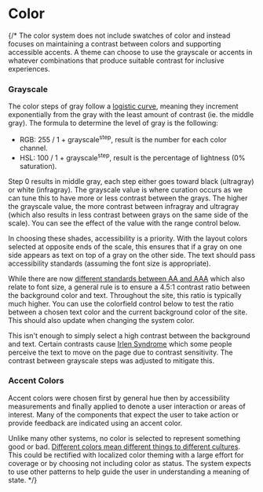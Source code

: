 
<Meta title="Foundations/Color" />

# Color
{/*
The color system does not include swatches of color and instead focuses on maintaining a contrast between colors and supporting accessible accents. A theme can choose to use the grayscale or accents in whatever combinations that produce suitable contrast for inclusive experiences.

### Grayscale

The color steps of gray follow a [logistic curve](https://mathworld.wolfram.com/LogisticEquation.html), meaning they increment exponentially from the gray with the least amount of contrast (ie. the middle gray). The formula to determine the level of gray is the following:

- RGB: 255 / 1 + grayscale<sup>step</sup>, result is the number for each color channel.
- HSL: 100 / 1 + grayscale<sup>step</sup>, result is the percentage of lightness (0% saturation).

Step 0 results in middle gray, each step either goes toward black (ultragray) or white (infragray). The grayscale value is where curation occurs as we can tune this to have more or less contrast between the grays. The higher the grayscale value, the more contrast between infragray and ultragray (which also results in less contrast between grays on the same side of the scale). You can see the effect of the value with the range control below.

In choosing these shades, accessibility is a priority. With the layout colors selected at opposite ends of the scale, this ensures that if a gray on one side appears as text on top of a gray on the other side. The text should pass accessibility standards (assuming the font size is appropriate).

While there are now [different standards between AA and AAA](https://www.w3.org/TR/WCAG21/#contrast-minimum) which also relate to font size, a general rule is to ensure a 4.5:1 contrast ratio between the background color and text. Throughout the site, this ratio is typically much higher. You can use the colorfield control below to test the ratio between a chosen text color and the current background color of the site. This should also update when changing the system color.

This isn't enough to simply select a high contrast between the background and text. Certain contrasts cause [Irlen Syndrome](https://irlen.com/what-is-irlen-syndrome/) which some people perceive the text to move on the page due to contrast sensitivity. The contrast between grayscale steps was adjusted to mitigate this.

### Accent Colors

Accent colors were chosen first by general hue then by accessibility measurements and finally applied to denote a user interaction or areas of interest. Many of the components that expect the user to take action or provide feedback are indicated using an accent color.

Unlike many other systems, no color is selected to represent something good or bad. [Different colors mean different things to different cultures](https://uxplanet.org/understanding-color-psychology-though-culture-symbolism-and-emotion-215102347276). This could be rectified with localized color theming with a large effort for coverage or by choosing not including color as status. The system expects to use other patterns to help guide the user in understanding a meaning of state.
*/}